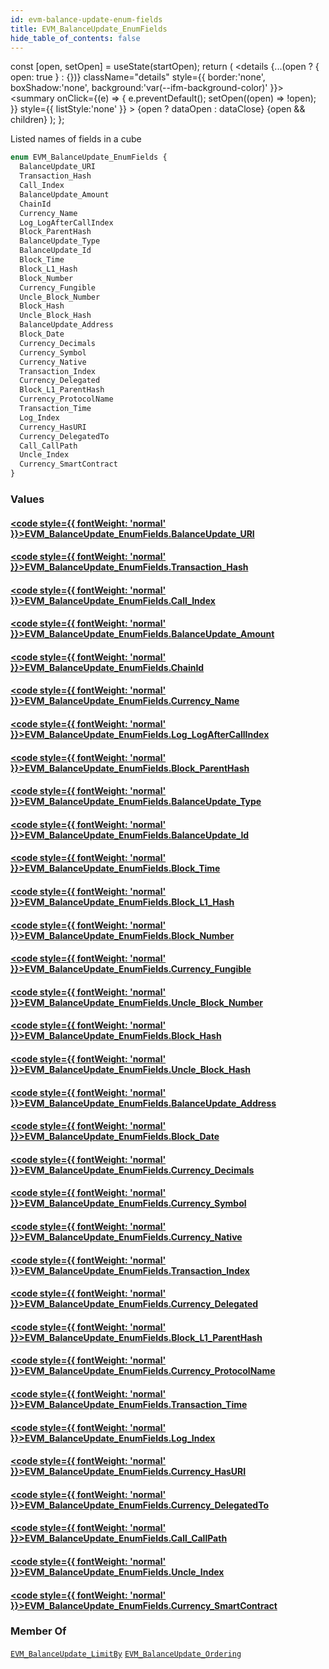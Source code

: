 ```yaml
---
id: evm-balance-update-enum-fields
title: EVM_BalanceUpdate_EnumFields
hide_table_of_contents: false
---
```







  const [open, setOpen] = useState(startOpen);
  return (
    <details {...(open ? { open: true } : {})} className="details" style={{ border:'none', boxShadow:'none', background:'var(--ifm-background-color)' }}>
      <summary
        onClick={(e) => {
          e.preventDefault();
          setOpen((open) => !open);
        }}
        style={{ listStyle:'none' }}
      >
      {open ? dataOpen : dataClose}
      </summary>
      {open && children}
    </details>
  );
};










Listed names of fields in a cube


```graphql
enum EVM_BalanceUpdate_EnumFields {
  BalanceUpdate_URI
  Transaction_Hash
  Call_Index
  BalanceUpdate_Amount
  ChainId
  Currency_Name
  Log_LogAfterCallIndex
  Block_ParentHash
  BalanceUpdate_Type
  BalanceUpdate_Id
  Block_Time
  Block_L1_Hash
  Block_Number
  Currency_Fungible
  Uncle_Block_Number
  Block_Hash
  Uncle_Block_Hash
  BalanceUpdate_Address
  Block_Date
  Currency_Decimals
  Currency_Symbol
  Currency_Native
  Transaction_Index
  Currency_Delegated
  Block_L1_ParentHash
  Currency_ProtocolName
  Transaction_Time
  Log_Index
  Currency_HasURI
  Currency_DelegatedTo
  Call_CallPath
  Uncle_Index
  Currency_SmartContract
}
```




### Values

#### [<code style={{ fontWeight: 'normal' }}>EVM_BalanceUpdate_EnumFields.<b>BalanceUpdate_URI</b></code>](#)  
> 
> 
> 
> 

#### [<code style={{ fontWeight: 'normal' }}>EVM_BalanceUpdate_EnumFields.<b>Transaction_Hash</b></code>](#)  
> 
> 
> 
> 

#### [<code style={{ fontWeight: 'normal' }}>EVM_BalanceUpdate_EnumFields.<b>Call_Index</b></code>](#)  
> 
> 
> 
> 

#### [<code style={{ fontWeight: 'normal' }}>EVM_BalanceUpdate_EnumFields.<b>BalanceUpdate_Amount</b></code>](#)  
> 
> 
> 
> 

#### [<code style={{ fontWeight: 'normal' }}>EVM_BalanceUpdate_EnumFields.<b>ChainId</b></code>](#)  
> 
> 
> 
> 

#### [<code style={{ fontWeight: 'normal' }}>EVM_BalanceUpdate_EnumFields.<b>Currency_Name</b></code>](#)  
> 
> 
> 
> 

#### [<code style={{ fontWeight: 'normal' }}>EVM_BalanceUpdate_EnumFields.<b>Log_LogAfterCallIndex</b></code>](#)  
> 
> 
> 
> 

#### [<code style={{ fontWeight: 'normal' }}>EVM_BalanceUpdate_EnumFields.<b>Block_ParentHash</b></code>](#)  
> 
> 
> 
> 

#### [<code style={{ fontWeight: 'normal' }}>EVM_BalanceUpdate_EnumFields.<b>BalanceUpdate_Type</b></code>](#)  
> 
> 
> 
> 

#### [<code style={{ fontWeight: 'normal' }}>EVM_BalanceUpdate_EnumFields.<b>BalanceUpdate_Id</b></code>](#)  
> 
> 
> 
> 

#### [<code style={{ fontWeight: 'normal' }}>EVM_BalanceUpdate_EnumFields.<b>Block_Time</b></code>](#)  
> 
> 
> 
> 

#### [<code style={{ fontWeight: 'normal' }}>EVM_BalanceUpdate_EnumFields.<b>Block_L1_Hash</b></code>](#)  
> 
> 
> 
> 

#### [<code style={{ fontWeight: 'normal' }}>EVM_BalanceUpdate_EnumFields.<b>Block_Number</b></code>](#)  
> 
> 
> 
> 

#### [<code style={{ fontWeight: 'normal' }}>EVM_BalanceUpdate_EnumFields.<b>Currency_Fungible</b></code>](#)  
> 
> 
> 
> 

#### [<code style={{ fontWeight: 'normal' }}>EVM_BalanceUpdate_EnumFields.<b>Uncle_Block_Number</b></code>](#)  
> 
> 
> 
> 

#### [<code style={{ fontWeight: 'normal' }}>EVM_BalanceUpdate_EnumFields.<b>Block_Hash</b></code>](#)  
> 
> 
> 
> 

#### [<code style={{ fontWeight: 'normal' }}>EVM_BalanceUpdate_EnumFields.<b>Uncle_Block_Hash</b></code>](#)  
> 
> 
> 
> 

#### [<code style={{ fontWeight: 'normal' }}>EVM_BalanceUpdate_EnumFields.<b>BalanceUpdate_Address</b></code>](#)  
> 
> 
> 
> 

#### [<code style={{ fontWeight: 'normal' }}>EVM_BalanceUpdate_EnumFields.<b>Block_Date</b></code>](#)  
> 
> 
> 
> 

#### [<code style={{ fontWeight: 'normal' }}>EVM_BalanceUpdate_EnumFields.<b>Currency_Decimals</b></code>](#)  
> 
> 
> 
> 

#### [<code style={{ fontWeight: 'normal' }}>EVM_BalanceUpdate_EnumFields.<b>Currency_Symbol</b></code>](#)  
> 
> 
> 
> 

#### [<code style={{ fontWeight: 'normal' }}>EVM_BalanceUpdate_EnumFields.<b>Currency_Native</b></code>](#)  
> 
> 
> 
> 

#### [<code style={{ fontWeight: 'normal' }}>EVM_BalanceUpdate_EnumFields.<b>Transaction_Index</b></code>](#)  
> 
> 
> 
> 

#### [<code style={{ fontWeight: 'normal' }}>EVM_BalanceUpdate_EnumFields.<b>Currency_Delegated</b></code>](#)  
> 
> 
> 
> 

#### [<code style={{ fontWeight: 'normal' }}>EVM_BalanceUpdate_EnumFields.<b>Block_L1_ParentHash</b></code>](#)  
> 
> 
> 
> 

#### [<code style={{ fontWeight: 'normal' }}>EVM_BalanceUpdate_EnumFields.<b>Currency_ProtocolName</b></code>](#)  
> 
> 
> 
> 

#### [<code style={{ fontWeight: 'normal' }}>EVM_BalanceUpdate_EnumFields.<b>Transaction_Time</b></code>](#)  
> 
> 
> 
> 

#### [<code style={{ fontWeight: 'normal' }}>EVM_BalanceUpdate_EnumFields.<b>Log_Index</b></code>](#)  
> 
> 
> 
> 

#### [<code style={{ fontWeight: 'normal' }}>EVM_BalanceUpdate_EnumFields.<b>Currency_HasURI</b></code>](#)  
> 
> 
> 
> 

#### [<code style={{ fontWeight: 'normal' }}>EVM_BalanceUpdate_EnumFields.<b>Currency_DelegatedTo</b></code>](#)  
> 
> 
> 
> 

#### [<code style={{ fontWeight: 'normal' }}>EVM_BalanceUpdate_EnumFields.<b>Call_CallPath</b></code>](#)  
> 
> 
> 
> 

#### [<code style={{ fontWeight: 'normal' }}>EVM_BalanceUpdate_EnumFields.<b>Uncle_Index</b></code>](#)  
> 
> 
> 
> 

#### [<code style={{ fontWeight: 'normal' }}>EVM_BalanceUpdate_EnumFields.<b>Currency_SmartContract</b></code>](#)  
> 
> 
> 
> 



### Member Of

[`EVM_BalanceUpdate_LimitBy`](/docs/graphql-reference/inputs/evm-balance-update-limit-by)  <Badge class="badge badge--secondary" text="input"/><Bullet />[`EVM_BalanceUpdate_Ordering`](/docs/graphql-reference/inputs/evm-balance-update-ordering)  <Badge class="badge badge--secondary" text="input"/>

